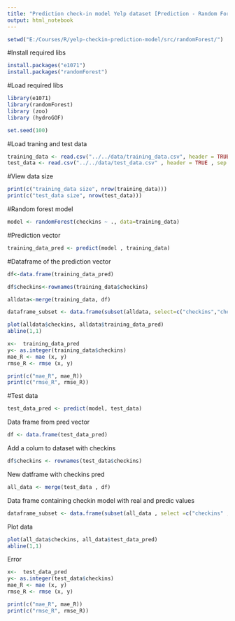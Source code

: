 ```yaml
---
title: "Prediction check-in model Yelp dataset [Prediction - Random Forest]"
output: html_notebook
---
```


```r
setwd("E:/Courses/R/yelp-checkin-prediction-model/src/randomForest/")
```

#Install required libs

```r
install.packages("e1071")
install.packages("randomForest")
```

#Load required libs

```r
library(e1071)
library(randomForest)
library (zoo)
library (hydroGOF)
```
```r
set.seed(100)
```


#Load traning and test data

```r

training_data <- read.csv("../../data/training_data.csv", header = TRUE , sep = ",")
test_data <- read.csv("../../data/test_data.csv" , header = TRUE , sep = ",")
```
#View data size

```r
print(c("training_data size", nrow(training_data)))
print(c("test_data size", nrow(test_data)))
```

#Random forest model 
```r
model <- randomForest(checkins ~ ., data=training_data)
```

#Prediction vector 
```r
training_data_pred <- predict(model , training_data)
```

#Dataframe of the prediction vector
```r
df<-data.frame(training_data_pred)
```

```r
df$checkins<-rownames(training_data$checkins)
```

```r
alldata<-merge(training_data, df)
```

```r
dataframe_subset <- data.frame(subset(alldata, select=c("checkins","checkins", "training_data_pred"))) 
```

```r
plot(alldata$checkins, alldata$training_data_pred)
abline(1,1)

```


```r
x<-  training_data_pred
y<- as.integer(training_data$checkins)
mae_R <- mae (x, y)
rmse_R <- rmse (x, y)

```

```r
print(c("mae_R", mae_R))
print(c("rmse_R", rmse_R))
```
#Test data

```r
test_data_pred <- predict(model, test_data)

```
Data frame from pred vector
```r
df <- data.frame(test_data_pred)
```

Add a colum to dataset with checkins
```r
df$checkins <- rownames(test_data$checkins)
```
New datframe with checkins pred
```r
all_data <- merge(test_data , df)
```
Data frame containing checkin model with real and predic values
```r
dataframe_subset <- data.frame(subset(all_data , select =c("checkins" , "checkins" , "test_data_pred")))
```

Plot data

```r
plot(all_data$checkins, all_data$test_data_pred)
abline(1,1)
```

Error

```r
x<-  test_data_pred
y<- as.integer(test_data$checkins)
mae_R <- mae (x, y)
rmse_R <- rmse (x, y)
```
```r
print(c("mae_R", mae_R))
print(c("rmse_R", rmse_R))
```

